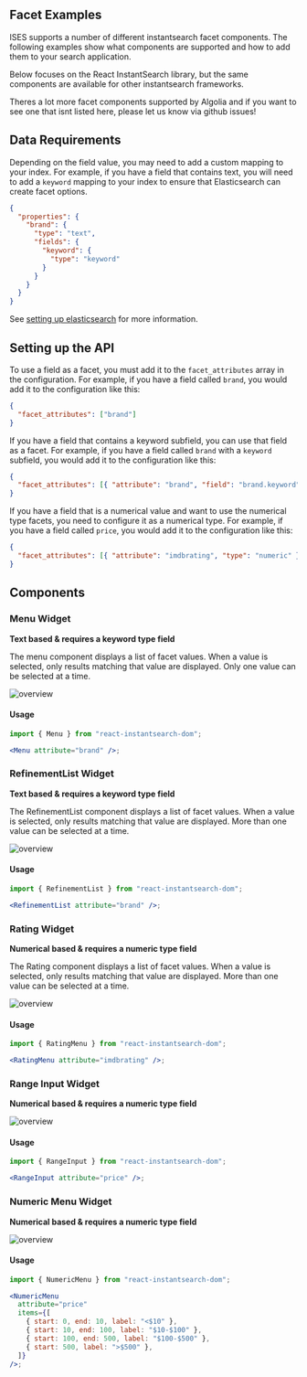 ## Facet Examples

ISES supports a number of different instantsearch facet components. The following examples show what components are supported and how to add them to your search application.

Below focuses on the React InstantSearch library, but the same components are available for other instantsearch frameworks.

Theres a lot more facet components supported by Algolia and if you want to see one that isnt listed here, please let us know via github issues!

## Data Requirements

Depending on the field value, you may need to add a custom mapping to your index. For example, if you have a field that contains text, you will need to add a `keyword` mapping to your index to ensure that Elasticsearch can create facet options.

```json
{
  "properties": {
    "brand": {
      "type": "text",
      "fields": {
        "keyword": {
          "type": "keyword"
        }
      }
    }
  }
}
```

See [setting up elasticsearch](/docs/guides/setting-up-elasticsearch) for more information.

## Setting up the API

To use a field as a facet, you must add it to the `facet_attributes` array in the configuration. For example, if you have a field called `brand`, you would add it to the configuration like this:

```json
{
  "facet_attributes": ["brand"]
}
```

If you have a field that contains a keyword subfield, you can use that field as a facet. For example, if you have a field called `brand` with a `keyword` subfield, you would add it to the configuration like this:

```json
{
  "facet_attributes": [{ "attribute": "brand", "field": "brand.keyword" }]
}
```

If you have a field that is a numerical value and want to use the numerical type facets, you need to configure it as a numerical type. For example, if you have a field called `price`, you would add it to the configuration like this:

```json
{
  "facet_attributes": [{ "attribute": "imdbrating", "type": "numeric" }]
}
```

## Components

### Menu Widget

**Text based & requires a keyword type field**

The menu component displays a list of facet values. When a value is selected, only results matching that value are displayed. Only one value can be selected at a time.

![overview](../../../public/docs/menu.png)

#### Usage

```jsx filename="pages/search.tsx"
import { Menu } from "react-instantsearch-dom";

<Menu attribute="brand" />;
```

### RefinementList Widget

**Text based & requires a keyword type field**

The RefinementList component displays a list of facet values. When a value is selected, only results matching that value are displayed. More than one value can be selected at a time.

![overview](../../../public/docs/refinementlist.png)

#### Usage

```jsx filename="pages/search.tsx"
import { RefinementList } from "react-instantsearch-dom";

<RefinementList attribute="brand" />;
```

### Rating Widget

**Numerical based & requires a numeric type field**

The Rating component displays a list of facet values. When a value is selected, only results matching that value are displayed. More than one value can be selected at a time.

![overview](../../../public/docs/rating.png)

#### Usage

```jsx filename="pages/search.tsx"
import { RatingMenu } from "react-instantsearch-dom";

<RatingMenu attribute="imdbrating" />;
```

### Range Input Widget

**Numerical based & requires a numeric type field**

![overview](../../../public/docs/numerical_range_input.png)

#### Usage

```jsx filename="pages/search.tsx"
import { RangeInput } from "react-instantsearch-dom";

<RangeInput attribute="price" />;
```

### Numeric Menu Widget

**Numerical based & requires a numeric type field**

![overview](../../../public/docs/NumericalMenu.png)

#### Usage

```jsx filename="pages/search.tsx"
import { NumericMenu } from "react-instantsearch-dom";

<NumericMenu
  attribute="price"
  items={[
    { start: 0, end: 10, label: "<$10" },
    { start: 10, end: 100, label: "$10-$100" },
    { start: 100, end: 500, label: "$100-$500" },
    { start: 500, label: ">$500" },
  ]}
/>;
```
